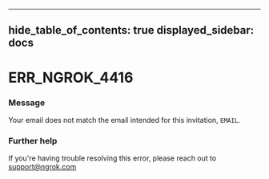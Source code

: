 

---
hide_table_of_contents: true
displayed_sidebar: docs
---


# ERR_NGROK_4416

### Message
Your email does not match the email intended for this invitation, `EMAIL`.

<ErrorDetails />



### Further help
If you're having trouble resolving this error, please reach out to [support@ngrok.com](mailto:support@ngrok.com?subject=Help%20with%20ERR_NGROK_4416)

